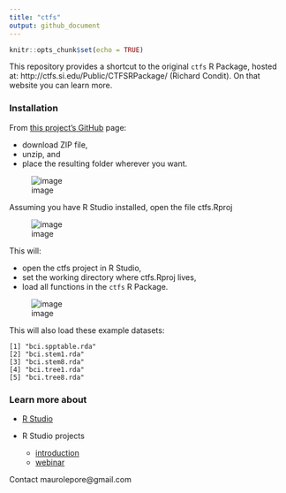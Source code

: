 ```yaml
---
title: "ctfs"
output: github_document
---
```


```r
knitr::opts_chunk$set(echo = TRUE)
```

This repository provides a shortcut to the original `ctfs` R Package, hosted at: http://ctfs.si.edu/Public/CTFSRPackage/ (Richard Condit). On that website you can learn more.

### Installation

From [this project's GitHub](https://github.com/forestgeo/ctfs) page:

- download ZIP file, 
- unzip, and
- place the resulting folder wherever you want.

![image](https://cloud.githubusercontent.com/assets/5856545/23711748/bf594652-03ee-11e7-9c21-97c870da99af.png)

Assuming you have R Studio installed, open the file ctfs.Rproj

![image](https://cloud.githubusercontent.com/assets/5856545/23595092/295c4a94-01ed-11e7-89da-3121848d54ca.png)

This will:

- open the ctfs project in R Studio,
- set the working directory where ctfs.Rproj lives,
- load all functions in the `ctfs` R Package.

![image](https://cloud.githubusercontent.com/assets/5856545/23595404/96d75882-01ef-11e7-8703-c8e2791850a8.png)

This will also load these example datasets:

```
[1] "bci.spptable.rda"  
[2] "bci.stem1.rda"     
[3] "bci.stem8.rda"     
[4] "bci.tree1.rda"     
[5] "bci.tree8.rda"     
```

### Learn more about

- [R Studio](https://www.rstudio.com/resources/webinars/rstudio-essentials-webinar-series-part-1/)

- R Studio projects

    - [introduction](https://support.rstudio.com/hc/en-us/articles/200526207-Using-Projects)
    - [webinar](https://www.rstudio.com/resources/webinars/rstudio-essentials-webinar-series-managing-change-part-1/)

Contact maurolepore@gmail.com

